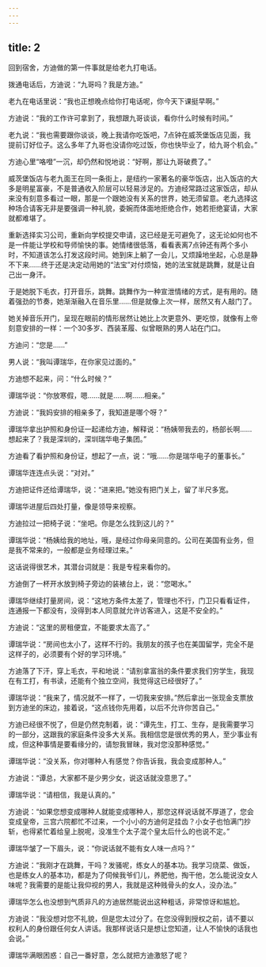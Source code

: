 ```yaml
---
---
---
```

title: 2
---



回到宿舍，方迪做的第一件事就是给老九打电话。

拨通电话后，方迪说：“九哥吗？我是方迪。”

老九在电话里说：“我也正想晚点给你打电话呢，你今天下课挺早啊。”

方迪说：“我的工作许可拿到了，我想跟九哥谈谈，看你什么时候有时间。”

老九说：“我也需要跟你谈谈，晚上我请你吃饭吧，7点钟在威茨堡饭店见面，我提前订好位子。这么多年了九哥也没请你吃过饭，你也快毕业了，给九哥个机会。”

方迪心里“咯噔”一沉，却仍然和悦地说：“好啊，那让九哥破费了。”

威茨堡饭店与老九面王在同一条街上，是纽约一家著名的豪华饭店，出入饭店的大多是明星富豪，不是普通收入阶层可以轻易涉足的。方迪经常路过这家饭店，却从来没有刻意多看过一眼，那是一个跟她没有关系的世界，她无须留意。老九选择这种场合请客无非是要强调一种礼貌，委婉而体面地拒绝合作，她若拒绝宴请，大家就都难堪了。

重新选择实习公司，重新向学校提交申请，这已经是无可避免了，这无论如何也不是一件能让学校和导师愉快的事。她情绪很低落，看看表离7点钟还有两个多小时，不知道该怎么打发这段时间。她到床上躺了一会儿，又烦躁地坐起，心总是静不下来……终于还是决定动用她的“法宝”对付烦恼，她的法宝就是跳舞，就是让自己出一身汗。

于是她脱下毛衣，打开音乐，跳舞。跳舞作为一种宣泄情绪的方式，是有用的。随着强劲的节奏，她渐渐融入在音乐里……但是就像上次一样，居然又有人敲门了。

她关掉音乐开门，呈现在眼前的情形居然让她比上次更意外、更吃惊，就像有上帝刻意安排的一样：一个30多岁、西装革履、似曾眼熟的男人站在门口。

方迪问：“您是……”

男人说：“我叫谭瑞华，在你家见过面的。”

方迪想不起来，问：“什么时候？”

谭瑞华说：“你放寒假，嗯……就是……啊……相亲。”

方迪说：“我妈安排的相亲多了，我知道是哪个呀？”

谭瑞华拿出护照和身份证一起递给方迪，解释说：“杨姨带我去的，杨部长啊……想起来了？我是深圳的，深圳瑞华电子集团。”

方迪看了看护照和身份证，想起了一点，说：“哦……你是瑞华电子的董事长。”

谭瑞华连连点头说：“对对。”

方迪把证件还给谭瑞华，说：“进来把。”她没有把门关上，留了半尺多宽。

谭瑞华进屋后四处打量，像是领导来视察。

方迪拉过一把椅子说：“坐吧。你是怎么找到这儿的？”

谭瑞华说：“杨姨给我的地址，哦，是经过你母亲同意的。公司在美国有业务，但是我不常来的，一般都是业务经理过来。”

这话说得很艺术，其潜台词就是：我是专程来看你的。

方迪倒了一杯开水放到椅子旁边的装裱台上，说：“您喝水。”

谭瑞华继续打量房间，说：“这地方条件太差了，管理也不行，门卫只看看证件，连通报一下都没有，没得到本人同意就允许访客进入，这是不安全的。”

方迪说：“这里的房租便宜，不能要求太高了。”

谭瑞华说：“房间也太小了，这样不行的。我朋友的孩子也在美国留学，完全不是这样子的，必须要有个好的学习环境。”

方迪落了下汗，穿上毛衣，平和地说：“请别拿富翁的条件要求我们穷学生，我现在有工打，有书读，还能有个独立空间，我觉得这已经很好了。”

谭瑞华说：“我来了，情况就不一样了，一切我来安排。”然后拿出一张现金支票放到方迪坐的床边，接着说，“这点钱你先用着，以后不允许你苦自己。”

方迪已经很不悦了，但是仍然克制着，说：“谭先生，打工、生存，是我需要学习的一部分，这跟我的家庭条件没多大关系。我相信您是很优秀的男人，至少事业有成，但这种事情是要看缘分的，请恕我冒昧，我对您没那种感觉。”

谭瑞华说：“没关系，你对哪种人有感觉？你告诉我，我会变成那种人。”

方迪说：“谭总，大家都不是少男少女，说这话就没意思了。”

谭瑞华说：“请相信，我是认真的。”

方迪说：“如果您想变成哪种人就能变成哪种人，那您这样说话就不厚道了，您会变成皇帝，三宫六院都忙不过来，一个小小的方迪何足挂齿？小女子也怕满门抄斩，也得紧忙着给皇上脱呢，没准生个太子混个皇太后什么的也说不定。”

谭瑞华皱了一下眉头，说：“你说话就不能有女人味一点吗？”

方迪说：“我刚才在跳舞，干吗？发骚呢，练女人的基本功。我学习烧菜、做饭，也是练女人的基本功，都是为了伺候我爷们儿，养肥他，掏干他，怎么能说没女人味呢？我需要的是能让我仰视的男人，我就是这种贱骨头的女人，没办法。”

谭瑞华怎么也没想到气质非凡的方迪居然能说出这种粗话，非常惊讶和尴尬。

方迪说：“我没想对您不礼貌，但是您太过分了。在您没得到授权之前，请不要以权利人的身份跟任何女人讲话。我那样说话只是想让您知道，让人不愉快的话我也会说。”

谭瑞华满眼困惑：自己一番好意，怎么就把方迪激怒了呢？